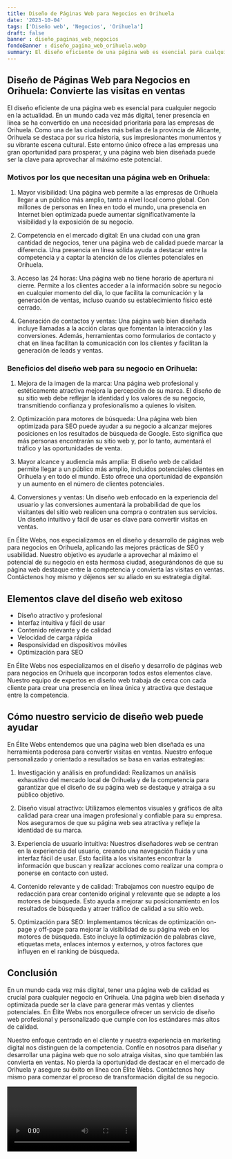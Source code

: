 ```yaml
---
title: Diseño de Páginas Web para Negocios en Orihuela
date: '2023-10-04'
tags: ['Diseño web', 'Negocios', 'Orihuela']
draft: false
banner : diseño_paginas_web_negocios
fondoBanner : diseño_pagina_web_orihuela.webp
summary: El diseño eficiente de una página web es esencial para cualquier negocio en la actualidad. En un mundo cada vez más digital, tener presencia en línea se ha convertido en una necesidad prioritaria para las empresas de Orihuela. Como una de las ciudades más bellas de la provincia de Alicante, Orihuela se destaca por su rica historia, sus impresionantes monumentos y su vibrante escena cultural. Este entorno único ofrece a las empresas una gran oportunidad para prosperar, y una página web bien diseñada puede ser la clave para aprovechar al máximo este potencial.
---
```


## Diseño de Páginas Web para Negocios en Orihuela: Convierte las visitas en ventas

El diseño eficiente de una página web es esencial para cualquier negocio en la actualidad. En un mundo cada vez más digital, tener presencia en línea se ha convertido en una necesidad prioritaria para las empresas de Orihuela. Como una de las ciudades más bellas de la provincia de Alicante, Orihuela se destaca por su rica historia, sus impresionantes monumentos y su vibrante escena cultural. Este entorno único ofrece a las empresas una gran oportunidad para prosperar, y una página web bien diseñada puede ser la clave para aprovechar al máximo este potencial.

### Motivos por los que necesitan una página web en Orihuela:

1. Mayor visibilidad: Una página web permite a las empresas de Orihuela llegar a un público más amplio, tanto a nivel local como global. Con millones de personas en línea en todo el mundo, una presencia en Internet bien optimizada puede aumentar significativamente la visibilidad y la exposición de su negocio.

2. Competencia en el mercado digital: En una ciudad con una gran cantidad de negocios, tener una página web de calidad puede marcar la diferencia. Una presencia en línea sólida ayuda a destacar entre la competencia y a captar la atención de los clientes potenciales en Orihuela.

3. Acceso las 24 horas: Una página web no tiene horario de apertura ni cierre. Permite a los clientes acceder a la información sobre su negocio en cualquier momento del día, lo que facilita la comunicación y la generación de ventas, incluso cuando su establecimiento físico esté cerrado.

4. Generación de contactos y ventas: Una página web bien diseñada incluye llamadas a la acción claras que fomentan la interacción y las conversiones. Además, herramientas como formularios de contacto y chat en línea facilitan la comunicación con los clientes y facilitan la generación de leads y ventas.

### Beneficios del diseño web para su negocio en Orihuela:

1. Mejora de la imagen de la marca: Una página web profesional y estéticamente atractiva mejora la percepción de su marca. El diseño de su sitio web debe reflejar la identidad y los valores de su negocio, transmitiendo confianza y profesionalismo a quienes lo visiten.

2. Optimización para motores de búsqueda: Una página web bien optimizada para SEO puede ayudar a su negocio a alcanzar mejores posiciones en los resultados de búsqueda de Google. Esto significa que más personas encontrarán su sitio web y, por lo tanto, aumentará el tráfico y las oportunidades de venta.

3. Mayor alcance y audiencia más amplia: El diseño web de calidad permite llegar a un público más amplio, incluidos potenciales clientes en Orihuela y en todo el mundo. Esto ofrece una oportunidad de expansión y un aumento en el número de clientes potenciales.

4. Conversiones y ventas: Un diseño web enfocado en la experiencia del usuario y las conversiones aumentará la probabilidad de que los visitantes del sitio web realicen una compra o contraten sus servicios. Un diseño intuitivo y fácil de usar es clave para convertir visitas en ventas.

En Élite Webs, nos especializamos en el diseño y desarrollo de páginas web para negocios en Orihuela, aplicando las mejores prácticas de SEO y usabilidad. Nuestro objetivo es ayudarle a aprovechar al máximo el potencial de su negocio en esta hermosa ciudad, asegurándonos de que su página web destaque entre la competencia y convierta las visitas en ventas. Contáctenos hoy mismo y déjenos ser su aliado en su estrategia digital.

<GifSeo />

<Cta />

## Elementos clave del diseño web exitoso

- Diseño atractivo y profesional
- Interfaz intuitiva y fácil de usar
- Contenido relevante y de calidad
- Velocidad de carga rápida
- Responsividad en dispositivos móviles
- Optimización para SEO

En Élite Webs nos especializamos en el diseño y desarrollo de páginas web para negocios en Orihuela que incorporan todos estos elementos clave. Nuestro equipo de expertos en diseño web trabaja de cerca con cada cliente para crear una presencia en línea única y atractiva que destaque entre la competencia.

## Cómo nuestro servicio de diseño web puede ayudar

En Élite Webs entendemos que una página web bien diseñada es una herramienta poderosa para convertir visitas en ventas. Nuestro enfoque personalizado y orientado a resultados se basa en varias estrategias:

1. Investigación y análisis en profundidad: Realizamos un análisis exhaustivo del mercado local de Orihuela y de la competencia para garantizar que el diseño de su página web se destaque y atraiga a su público objetivo.

2. Diseño visual atractivo: Utilizamos elementos visuales y gráficos de alta calidad para crear una imagen profesional y confiable para su empresa. Nos aseguramos de que su página web sea atractiva y refleje la identidad de su marca.

3. Experiencia de usuario intuitiva: Nuestros diseñadores web se centran en la experiencia del usuario, creando una navegación fluida y una interfaz fácil de usar. Esto facilita a los visitantes encontrar la información que buscan y realizar acciones como realizar una compra o ponerse en contacto con usted.

4. Contenido relevante y de calidad: Trabajamos con nuestro equipo de redacción para crear contenido original y relevante que se adapte a los motores de búsqueda. Esto ayuda a mejorar su posicionamiento en los resultados de búsqueda y atraer tráfico de calidad a su sitio web.

5. Optimización para SEO: Implementamos técnicas de optimización on-page y off-page para mejorar la visibilidad de su página web en los motores de búsqueda. Esto incluye la optimización de palabras clave, etiquetas meta, enlaces internos y externos, y otros factores que influyen en el ranking de búsqueda.

## Conclusión

En un mundo cada vez más digital, tener una página web de calidad es crucial para cualquier negocio en Orihuela. Una página web bien diseñada y optimizada puede ser la clave para generar más ventas y clientes potenciales. En Élite Webs nos enorgullece ofrecer un servicio de diseño web profesional y personalizado que cumple con los estándares más altos de calidad.

Nuestro enfoque centrado en el cliente y nuestra experiencia en marketing digital nos distinguen de la competencia. Confíe en nosotros para diseñar y desarrollar una página web que no solo atraiga visitas, sino que también las convierta en ventas. No pierda la oportunidad de destacar en el mercado de Orihuela y asegure su éxito en línea con Élite Webs. Contáctenos hoy mismo para comenzar el proceso de transformación digital de su negocio.

<Video />

<CtaBot job='Negocios' city='Orihuela'/>

<Gmaps query='Orihuela+españa+maps' />